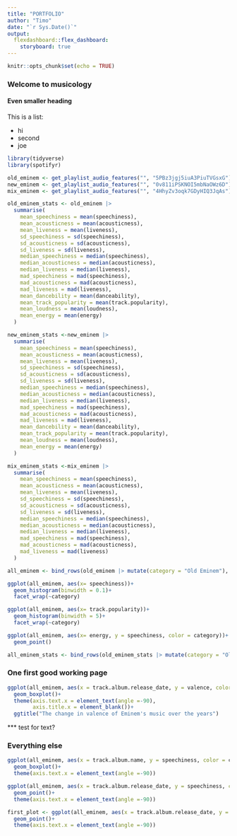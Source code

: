 ```yaml
---
title: "PORTFOLIO"
author: "Timo"
date: "`r Sys.Date()`"
output: 
  flexdashboard::flex_dashboard:
    storyboard: true
---
```


```r
knitr::opts_chunk$set(echo = TRUE)
```

### Welcome to musicology

#### Even smaller heading

This is a list:

-   hi
-   second
-   joe

```r
library(tidyverse)
library(spotifyr)
```

```r
old_eminem <- get_playlist_audio_features("", "5PBz3jgj5iuA3PiuTVGsxG")
new_eminem <- get_playlist_audio_features("", "0v811iPSKNOI5mbNaOWz6D")
mix_eminem <- get_playlist_audio_features("", "4HhyZv3oqk7GDyHIQ3JqAs")
```

```r
old_eminem_stats <- old_eminem |>
  summarise(
    mean_speechiness = mean(speechiness),
    mean_acousticness = mean(acousticness),
    mean_liveness = mean(liveness),
    sd_speechiness = sd(speechiness),
    sd_acousticness = sd(acousticness),
    sd_liveness = sd(liveness),
    median_speechiness = median(speechiness),
    median_acousticness = median(acousticness),
    median_liveness = median(liveness),
    mad_speechiness = mad(speechiness),
    mad_acousticness = mad(acousticness),
    mad_liveness = mad(liveness),
    mean_dancebility = mean(danceability),
    mean_track_popularity = mean(track.popularity),
    mean_loudness = mean(loudness),
    mean_energy = mean(energy)
  )
```

```r
new_eminem_stats <-new_eminem |>
  summarise(
    mean_speechiness = mean(speechiness),
    mean_acousticness = mean(acousticness),
    mean_liveness = mean(liveness),
    sd_speechiness = sd(speechiness),
    sd_acousticness = sd(acousticness),
    sd_liveness = sd(liveness),
    median_speechiness = median(speechiness),
    median_acousticness = median(acousticness),
    median_liveness = median(liveness),
    mad_speechiness = mad(speechiness),
    mad_acousticness = mad(acousticness),
    mad_liveness = mad(liveness),
    mean_dancebility = mean(danceability),
    mean_track_popularity = mean(track.popularity),
    mean_loudness = mean(loudness),
    mean_energy = mean(energy)
  )
```

```r
mix_eminem_stats <-mix_eminem |>
  summarise(
    mean_speechiness = mean(speechiness),
    mean_acousticness = mean(acousticness),
    mean_liveness = mean(liveness),
    sd_speechiness = sd(speechiness),
    sd_acousticness = sd(acousticness),
    sd_liveness = sd(liveness),
    median_speechiness = median(speechiness),
    median_acousticness = median(acousticness),
    median_liveness = median(liveness),
    mad_speechiness = mad(speechiness),
    mad_acousticness = mad(acousticness),
    mad_liveness = mad(liveness)
  )
```

```r
all_eminem <- bind_rows(old_eminem |> mutate(category = "Old Eminem"), new_eminem |> mutate(category = "New Eminem"))
```

```r
ggplot(all_eminem, aes(x= speechiness))+
  geom_histogram(binwidth = 0.1)+
  facet_wrap(~category)
```

```r
ggplot(all_eminem, aes(x= track.popularity))+
  geom_histogram(binwidth = 5)+
  facet_wrap(~category)
```

```r
ggplot(all_eminem, aes(x= energy, y = speechiness, color = category))+
  geom_point()
```

```r
all_eminem_stats <- bind_rows(old_eminem_stats |> mutate(category = "Old Eminem"), new_eminem_stats |> mutate(category = "New Eminem"))
```

### One first good working page

```r
ggplot(all_eminem, aes(x = track.album.release_date, y = valence, color = category, size = track.popularity))+
  geom_boxplot()+
  theme(axis.text.x = element_text(angle =-90),
        axis.title.x = element_blank())+
  ggtitle("The change in valence of Eminem's music over the years")
```

\*\*\* test for text?

### Everything else

```r
ggplot(all_eminem, aes(x = track.album.name, y = speechiness, color = category, size = track.popularity))+
  geom_boxplot()+
  theme(axis.text.x = element_text(angle =-90))
```

```r
ggplot(all_eminem, aes(x = track.album.release_date, y = speechiness, color = category, size = track.popularity))+
  geom_point()+
  theme(axis.text.x = element_text(angle =-90))
```

```r
first_plot <- ggplot(all_eminem, aes(x = track.album.release_date, y = speechiness, color = category, size = track.popularity))+
  geom_point()+
  theme(axis.text.x = element_text(angle =-90))
```
